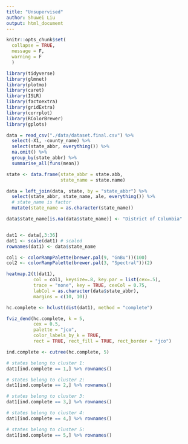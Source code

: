 ```yaml
---
title: "Unsupervised"
author: Shuwei Liu
output: html_document
---
```


```r
knitr::opts_chunk$set(
  collapse = TRUE,
  message = F,
  warning = F
  ) 

library(tidyverse)
library(glmnet)
library(plotmo)
library(caret)
library(ISLR)
library(factoextra)
library(gridExtra)
library(corrplot)
library(RColorBrewer) 
library(gplots)
```

```r
data = read_csv("./data/dataset.final.csv") %>% 
  select(-X1, -county_name) %>% 
  select(state_abbr, everything()) %>% 
  na.omit() %>% 
  group_by(state_abbr) %>% 
  summarise_all(funs(mean))

state <- data.frame(state_abbr = state.abb,
                    state_name = state.name)

data = left_join(data, state, by = "state_abbr") %>% 
  select(state_abbr, state_name, ale, everything()) %>% 
  # state_name is factor
  mutate(state_name = as.character(state_name)) 

data$state_name[is.na(data$state_name)] <- "District of Columbia"


dat1 <- data[,3:36]
dat1 <- scale(dat1) # scaled
rownames(dat1) <- data$state_name
```

```r
col1 <- colorRampPalette(brewer.pal(9, "GnBu"))(100)
col2 <- colorRampPalette(brewer.pal(3, "Spectral"))(2)

heatmap.2(t(dat1), 
          col = col1, keysize=.8, key.par = list(cex=.5),
          trace = "none", key = TRUE, cexCol = 0.75, 
          labCol = as.character(data$state_abbr),
          margins = c(10, 10))
```


```r
hc.complete <- hclust(dist(dat1), method = "complete")
```

```r
fviz_dend(hc.complete, k = 5,        
          cex = 0.5, 
          palette = "jco", 
          color_labels_by_k = TRUE,
          rect = TRUE, rect_fill = TRUE, rect_border = "jco")

ind.complete <- cutree(hc.complete, 5)

# states belong to cluster 1:
dat1[ind.complete == 1,] %>% rownames() 

# states belong to cluster 2:
dat1[ind.complete == 2,] %>% rownames()

# states belong to cluster 3:
dat1[ind.complete == 3,] %>% rownames()

# states belong to cluster 4:
dat1[ind.complete == 4,] %>% rownames()

# states belong to cluster 5:
dat1[ind.complete == 5,] %>% rownames()
```

